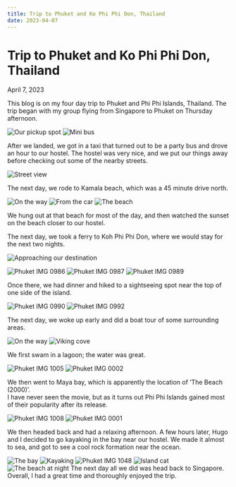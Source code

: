 ```yaml
---
title: Trip to Phuket and Ko Phi Phi Don, Thailand
date: 2023-04-07
---
```


# Trip to Phuket and Ko Phi Phi Don, Thailand

April 7, 2023

This blog is on my four day trip to Phuket and Phi Phi Islands, Thailand.  The trip 
began with my group flying from Singapore to Phuket on Thursday afternoon.

<Row>
  <Img
    src="phuket/IMG_0963.JPG"
    alt="Our pickup spot"
    caption="Our pickup spot" />
  <Img
    src="phuket/IMG_0965.JPG"
    alt="Mini bus"
    caption="Mini bus" />
</Row>
    
After we landed, we got in a taxi that turned out to be a party bus and drove an hour 
to our hostel.  The hostel was very nice, and we put our things away before checking out 
some of the nearby streets.

![Street view](phuket/IMG_0967.JPG)

The next day, we rode to Kamala beach, which was a 45 minute drive north. 

<Row>
  <Img
    src="phuket/IMG_0004.JPG"
    alt="On the way"
    caption="On the way" />
  <Img
    src="phuket/IMG_0971.JPG"
    alt="From the car"
    caption="From the car" />
  <Img
    src="phuket/IMG_0003.JPG"
    alt="The beach"
    caption="The beach" />
</Row>

We hung out at that beach for most of the day, and then watched the sunset on the beach 
closer to our hostel.

The next day, we took a ferry to Koh Phi Phi Don, where we would stay for the next two nights.

![Approaching our destination](phuket/IMG_0982.JPG)

<Row desc="Islands along the way">
  <Img
    src="phuket/IMG_0986.JPG"
    alt="Phuket IMG 0986"
    caption="" />
  <Img
    src="phuket/IMG_0987.JPG"
    alt="Phuket IMG 0987"
    caption="" />
  <Img
    src="phuket/IMG_0989.JPG"
    alt="Phuket IMG 0989"
    caption="" />
</Row>

Once there, we had dinner and hiked to a sightseeing spot near the top of one side of the island.

<Row desc="Views from the top">
  <Img
    src="phuket/IMG_0990.JPG"
    alt="Phuket IMG 0990"
    caption="" />
  <Img
    src="phuket/IMG_0992.JPG"
    alt="Phuket IMG 0992"
    caption="" />
</Row>
      
     
The next day, we woke up early and did a boat tour of some surrounding areas.
     

<Row>
  <Img
    src="phuket/IMG_0999.JPG"
    alt="On the way"
    caption="On the way" />
  <Img
    src="phuket/IMG_1003.JPG"
    alt="Viking cove"
    caption="Viking cove" />
</Row>
     
We first swam in a lagoon; the water was great.

<Row desc="Lagoon">
  <Img
    src="phuket/IMG_1005.JPG"
    alt="Phuket IMG 1005"
    caption="" />
  <Img
    src="phuket/IMG_0002.JPG"
    alt="Phuket IMG 0002"
    caption="" />
</Row>
      
     
We then went to Maya bay, which is apparently the location of ‘The Beach (2000)’.  
I have never seen the movie, but as it turns out Phi Phi Islands gained most of their 
popularity after its release.
     

<Row desc="Maya Bay">
  <Img
    src="phuket/IMG_1008.JPG"
    alt="Phuket IMG 1008"
    caption="" />
  <Img
    src="phuket/IMG_0001.JPG"
    alt="Phuket IMG 0001"
    caption="" />
</Row>
    
We then headed back and had a relaxing afternoon.  A few hours later, Hugo and I decided 
to go kayaking in the bay near our hostel.  We made it almost to sea, and got to see a cool 
rock formation near the ocean.

<Row>
  <Img
    src="phuket/IMG_1010.JPG"
    alt="The bay"
    caption="The bay" />
  <Img
    src="phuket/IMG_1044.JPG"
    alt="Kayaking"
    caption="Kayaking" />
  <Img
    src="phuket/IMG_1048.JPG"
    alt="Phuket IMG 1048"
    caption="" />
</Row>
<Row>
  <Img
    src="phuket/IMG_0997.JPG"
    alt="Island cat"
    caption="Island cat" />
  <Img
    src="phuket/IMG_1016.JPG"
    alt="The beach at night"
    caption="The beach at night" />
</Row>
The next day all we did was head back to Singapore.  Overall, I had a great time and 
thoroughly enjoyed the trip.

